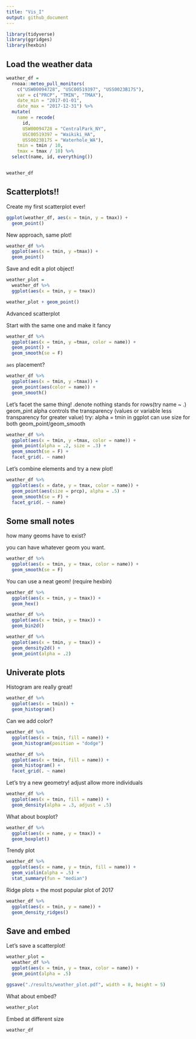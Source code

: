 ```yaml
---
title: "Vis_I"
output: github_document
---
```


```r
library(tidyverse)
library(ggridges)
library(hexbin)
```

## Load the weather data
```r
weather_df = 
  rnoaa::meteo_pull_monitors(
    c("USW00094728", "USC00519397", "USS0023B17S"),
    var = c("PRCP", "TMIN", "TMAX"), 
    date_min = "2017-01-01",
    date_max = "2017-12-31") %>%
  mutate(
    name = recode(
      id, 
      USW00094728 = "CentralPark_NY", 
      USC00519397 = "Waikiki_HA",
      USS0023B17S = "Waterhole_WA"),
    tmin = tmin / 10,
    tmax = tmax / 10) %>%
  select(name, id, everything())


weather_df
```


## Scatterplots!!

Create my first scatterplot ever!

```r
ggplot(weather_df, aes(x = tmin, y = tmax)) +
  geom_point()
```

New approach, same plot!

```r
weather_df %>% 
  ggplot(aes(x = tmin, y =tmax)) +
  geom_point()
```

Save and edit a plot object!

```r
weather_plot = 
  weather_df %>% 
  ggplot(aes(x = tmin, y = tmax))

weather_plot + geom_point()
```

Advanced scatterplot

Start with the same one and make it fancy

```r
weather_df %>% 
  ggplot(aes(x = tmin, y =tmax, color = name)) +
  geom_point() +
  geom_smooth(se = F)

```

`aes` placement?

```r
weather_df %>% 
  ggplot(aes(x = tmin, y =tmax)) +
  geom_point(aes(color = name)) +
  geom_smooth()
```

Let's facet the same thing! .denote nothing stands for rows(try name ~ .)
geom_pint alpha controls the transparency (values or variable less transparency for greater value) try: alpha = tmin in ggplot
can use size for both geom_point/geom_smooth

```r
weather_df %>% 
  ggplot(aes(x = tmin, y =tmax, color = name)) +
  geom_point(alpha = .2, size = .3) +
  geom_smooth(se = F) +
  facet_grid(. ~ name)
```

Let's combine elements and try a new plot!

```r
weather_df %>% 
  ggplot(aes(x = date, y = tmax, color = name)) +
  geom_point(aes(size = prcp), alpha = .5) +
  geom_smooth(se = F) +
  facet_grid(. ~ name)
```

## Some small notes

how many geoms have to exist?

you can have whatever geom you want.

```r
weather_df %>% 
  ggplot(aes(x = tmin, y = tmax, color = name)) +
  geom_smooth(se = F)
```

You can use a neat geom! (require hexbin)

```r
weather_df %>% 
  ggplot(aes(x = tmin, y = tmax)) +
  geom_hex()

weather_df %>% 
  ggplot(aes(x = tmin, y = tmax)) +
  geom_bin2d()

weather_df %>% 
  ggplot(aes(x = tmin, y = tmax)) +
  geom_density2d() +
  geom_point(alpha = .2)
```

## Univerate plots

Histogram are really great!

```r
weather_df %>% 
  ggplot(aes(x = tmin)) +
  geom_histogram()
```

Can we add color?

```r
weather_df %>% 
  ggplot(aes(x = tmin, fill = name)) +
  geom_histogram(position = "dodge")
```

```r
weather_df %>% 
  ggplot(aes(x = tmin, fill = name)) +
  geom_histogram() +
  facet_grid(. ~ name)
```

Let's try a new geometry! adjust allow more individuals

```r
weather_df %>% 
  ggplot(aes(x = tmin, fill = name)) +
  geom_density(alpha = .3, adjust = .5)
```

What about boxplot?

```r
weather_df %>% 
  ggplot(aes(x = name, y = tmax)) +
  geom_boxplot()
```

Trendy plot

```r
weather_df %>% 
  ggplot(aes(x = name, y = tmin, fill = name)) +
  geom_violin(alpha = .5) +
  stat_summary(fun = "median")
```

Ridge plots = the most popular plot of 2017

```r
weather_df %>% 
  ggplot(aes(x = tmin, y = name)) +
  geom_density_ridges()
```

## Save and embed

Let's save a scatterplot!

```r
weather_plot =   
  weather_df %>% 
  ggplot(aes(x = tmin, y = tmax, color = name)) +
  geom_point(alpha = .5)

ggsave("./results/weather_plot.pdf", width = 8, height = 5)
```

What about embed?

```r
weather_plot
```

Embed at different size

```{rfig.width=12, fig.height=6}
weather_df
```

